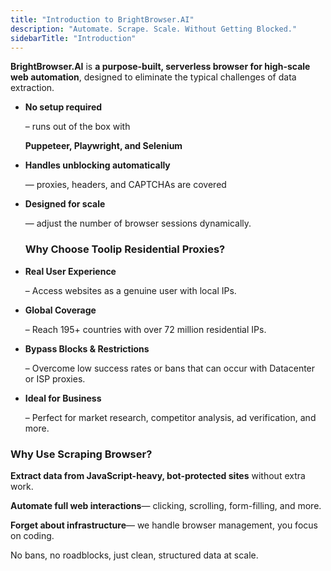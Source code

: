```yaml
---
title: "Introduction to BrightBrowser.AI"
description: "Automate. Scrape. Scale. Without Getting Blocked."
sidebarTitle: "Introduction"
---
```


**BrightBrowser.AI** is **a purpose-built, serverless browser for high-scale web automation**, designed to eliminate the typical challenges of data extraction.

* **No setup required**

  – runs out of the box with

  **Puppeteer, Playwright, and Selenium**

* **Handles unblocking automatically**

  — proxies, headers, and CAPTCHAs are covered

* **Designed for scale**

  — adjust the number of browser sessions dynamically.

  ### Why Choose Toolip Residential Proxies?

* **Real User Experience**

   – Access websites as a genuine user with local IPs.

* **Global Coverage**

   – Reach 195+ countries with over 72 million residential IPs.

* **Bypass Blocks & Restrictions**

   – Overcome low success rates or bans that can occur with Datacenter or ISP proxies.

* **Ideal for Business**

   – Perfect for market research, competitor analysis, ad verification, and more.

### Why Use Scraping Browser?

**Extract data from JavaScript-heavy, bot-protected sites** without extra work.

**Automate full web interactions**— clicking, scrolling, form-filling, and more.

**Forget about infrastructure**— we handle browser management, you focus on coding.

No bans, no roadblocks, just clean, structured data at scale.